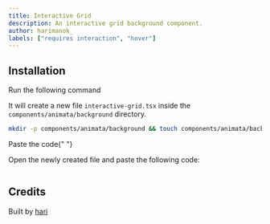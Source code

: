 ```yaml
---
title: Interactive Grid
description: An interactive grid background component.
author: harimanok_
labels: ["requires interaction", "hover"]
---
```


<ComponentPreview name="background-interactive-grid--docs" />

## Installation

<Steps>
<Step>Run the following command</Step>

It will create a new file `interactive-grid.tsx` inside the `components/animata/background` directory.

```bash
mkdir -p components/animata/background && touch components/animata/background/interactive-grid.tsx
```

<Step>Paste the code</Step>{" "}

Open the newly created file and paste the following code:

```jsx file=<rootDir>/animata/background/interactive-grid.tsx

```

</Steps>

## Credits

Built by [hari](https://github.com/hari)
